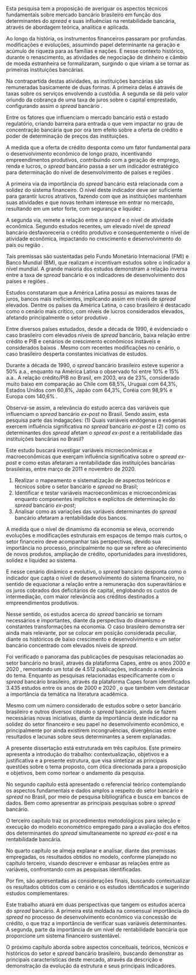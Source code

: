 \textual
\pagestyle{simple}
\parindent 1.50cm

\chapter[INTRODUÇÃO]{INTRODUÇÃO}

Esta pesquisa tem a proposição de averiguar os aspectos técnicos fundamentais sobre mercado bancário brasileiro em função dos determinantes do *spread* e suas influências na rentabilidade bancária, através de abordagem teórica, analítica e aplicada.

\section{Contextualização}

Ao longo da história, os instrumentos financeiros passaram por profundas modificações e evoluções, assumindo papel determinante na geração e acúmulo de riqueza para as famílias e nações. E nesse contexto histórico, durante o renascimento, as atividades de negociação de dinheiro e câmbio de moeda estranheira se formalizaram, surgindo o que viriam a se tornar as primeiras instituições bancárias.

Na contrapartida destas atividades, as instituições bancárias são remuneradas basicamente de duas formas. A primeira delas é através de taxas sobre os serviços envolvendo a custódia. A segunda se dá pelo valor oriundo da cobrança de uma taxa de juros sobre o capital emprestado, configurando assim o *spread* bancário \cite{leite:1996, campello:2005, neves:2007}.

Entre os fatores que influenciam o mercado bancário está o estado regulatório, criando barreira para entrada o que vem impactar no grau de concentração  bancária que por ora tem efeito sobre a oferta de crédito e poder de determinação de preços das instituições. 

A medida que a oferta de crédito desponta como um fator fundamental para o desenvolvimento econômico de longo prazo, incentivando empreendimentos produtivos, contribuindo com a geração de emprego, renda e lucros, o *spread* bancário passa a ser um indicador estratégico para determinação do nível de desenvolvimento de países e regiões \cite{WB:2005, levine:1997}.

A primeira via da importância do *spread* bancário está relacionada com a solidez do sistema financeiro. O nível deste indicador deve ser suficiente para garantir lucros atrativos, fazendo com que as instituições mantenham suas atividades e que novas tenham interesse em entrar no mercado, resultando em um setor forte, com segurança e liquidez \cite{levine:1997, dantas:2012, leal:2006}.

A segunda via, remete a relação entre o *spread* e o nível de atividade econômica. Segundo estudos recentes, um elevado nível de *spread* bancário desfavoreceria o crédito produtivo e consequentemente o nível de atividade econômica, impactando no crescimento e desenvolvimento do país ou região \cite{WB:2005, dantas:2012, leal:2006}.

Tais premissas são sustentadas pelo Fundo Monetário Internacional (FMI) e Banco Mundial (BM), que realizam e incentivam estudos sobre o indicador a nível mundial. A grande maioria dos estudos demonstram a relação inversa entre a taxa de *spread* bancário e os indicadores de desenvolvimento dos países e regiões \cite{WB:2005}.

Estudos constataram que a América Latina possui as maiores taxas de juros, bancos mais ineficientes, implicando assim em níveis de *spread* elevados. Dentre os países da América Latina, o caso brasileiro é destacado como o cenário mais crítico, com níveis de lucros considerados elevados, afetando principalmente o setor produtivo \cite{dantas:2012}.

Entre diversos países estudados, desde a década de 1990, é evidenciado o caso brasileiro com elevados níveis de *spread* bancário, baixa relação entre crédito e PIB e cenários de crescimento econômicos instáveis e considerados baixos \cite{levine:1997, matos:2003}. Mesmo com recentes modificações no cenário, o  caso brasileiro desperta constantes iniciativas de estudos.

Durante a década de 1990, o *spread* bancário brasileiro esteve superior a 50% a.a., enquanto na América Latina o observado foi entre 10% e 15% a.a.. A relação crédito/PIB no Brasil, em 2003, era de 23%, considerado muito baixo em comparação ao Chile com 68,5%, Uruguai com 64,3%, Estados Unidos com 60,8%, Japão com 64,3%, Coréia com 98,9% e Europa com 140,6% \cite{camargo:2009, singh:2005}.

Observa-se assim, a relevância do estudo acerca das variáveis que influenciam o *spread* bancário *ex-post* no Brasil. Sendo assim, esta pesquisa parte das indagações: (1) Quais variáveis endógenas e exógenas exercem influência significativa no *spread* bancário *ex-post* e (2) como os determinantes dos *spread* afetam o *spread ex-post* e a rentabilidade das instituições bancárias no Brasil?

\section{Objetivos}

\subsection{Objetivo Geral}

Este estudo buscará investigar variáveis microeconômicas e macroeconômicas que exerçam influência significativa sobre o *spread ex-post* e como estas afetaram a rentabilidade das instituições bancárias brasileiras, entre março de 2011 e novembro de 2020.

\subsection{Objetivos Específicos}

1. Realizar o mapeamento e sistematização de aspectos teóricos e técnicos sobre o setor bancário e *spread* no Brasil; 
2. Identificar e testar variáveis macroeconômicas e microeconômicas enquanto componentes implícitos e explícitos de determinação do *spread* bancário *ex-post*;
3. Analisar como as variações das variáveis determinantes do *spread* bancário afetaram a rentabilidade dos bancos.

\section{Justificativa teórica e prática}

A medida que o nível de dinamismo da economia se eleva, ocorrendo evoluções e modificações estruturais em espaços de tempo mais curtos, o setor financeiro deve acompanhar tais perspectivas, devido sua importância no processo, principalmente no que se refere ao oferecimento de novos produtos, ampliação de crédito, oportunidades para investidores, solidez e liquidez ao sistema.

E nesse cenário dinâmico e evolutivo, o *spread* bancário desponta como o indicador que capta o nível de desenvolvimento do sistema financeiro, no sentido de equacionar a relação entre a remuneração dos superavitários e os juros cobrados dos deficitários de capital, englobando os custos de intermediação, com maior relevância aos créditos destinados a empreendimentos produtivos.

Nesse sentido, os estudos acerca do *spread* bancário se tornam necessários e importantes, diante da perspectiva do dinamismo e constantes transformações na economia. O caso brasileiro demonstra ser ainda mais relevante, por se colocar em posição considerada peculiar, diante os históricos de baixo crescimento e desenvolvimento e um setor bancário concentrado com elevados níveis de *spread*.

Foi verificado o panorama das publicações de pesquisas relacionadas ao setor bancário no brasil, através da plataforma Capes, entre os anos 2000 e 2020
\footnote{Foram utilizados operadores booleanos em inglês: banking(structure or
market or sector or industry) and brazil* e revisados por pares.}, remontando um total de 4.512 publicações, indicando a relevância do tema. Enquanto as pesquisas relacionadas especificamente com o *spread* bancário brasileiro, através da plataforma Capes foram identificados 3.435 estudos entre os anos de 2000 e 2020 \footnote{Foram utilizados os operadores boleanos em
inglês (bank or banking) and spread and brazil, revisados por pares.}, o que também vem destacar a importância da temática na literatura acadêmica.

Mesmo com um número considerado de estudos sobre o setor bancário brasileiro e outros diversos citando o *spread* bancário, ainda se fazem necessárias novas iniciativas, diante da importância deste indicador na solidez do setor financeiro e seu papel no desenvolvimento econômico, e principalmente por ainda existirem incongruências, divergências entre resultados e lacunas sobre seus determinantes a serem explanadas.

\section{Estrutura}

A presente dissertação está estruturada em três capítulos. Este primeiro apresenta a introdução do trabalho: contextualização, objetivos e a justificativa e a presente estrutura, que visa sintetizar as principais questões sobre o tema proposto, com ótica direcionada para a proposição e objetivos, bem como nortear o andamento da pesquisa.  

No segundo capítulo está apresentado o referencial teórico  contemplando os aspectos fundamentais e dados amplos a respeito do  setor bancário e *spread* no Brasil, por meio de pesquisa bibliográfica e busca em bancos de dados. Bem como apresentrar as principais pesquisas sobre o *spread* bancário.  

O terceiro capítulo traz os procedimentos metodológicos para  seleção e execução do modelo econométrico empregado para a avaliação dos efeitos dos determinantes do *spread* simultaneamente no *spread ex-post* e na rentabilidade bancária.

No quarto capítulo se almeja explanar e analisar, diante das premissas empregadas, os resultados obtidos no modelo, conforme planejado no capítulo terceiro, visando descrever e embasar as relações entre as variáveis, confrontando com as pesquisas identificadas. 

Por fim, são apresentadas as considerações finais, buscando contextualizar os resultados obtidos com o cenário e os estudos identificados e sugerindo estudos complementares.

Este trabalho atuará em duas perspectivas que tangem os estudos acerca do *spread* bancário. A primeira está moldada na consensual importância do *spread* no processo de desenvolvimento econômico via concessão de crédito, o que traz a importância de verificar suas variáveis determinantes. A segunda, parte da importância de um nível de rentabilidade bancária que proporcione um sistema financeiro sustentável.

O próximo capítulo aborda sobre aspectos conceituais, teóricos, técnicos e históricos do setor e *spread* bancário brasileiro, buscando demonstrar as principais características deste mercado, através da descrição e demonstração da evolução da estrutura e seus principais indicadores.
